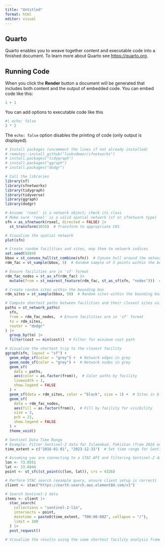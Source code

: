 ---
title: "Untitled"
format: html
editor: visual
---

## Quarto

Quarto enables you to weave together content and executable code into a finished document. To learn more about Quarto see <https://quarto.org>.

## Running Code

When you click the **Render** button a document will be generated that includes both content and the output of embedded code. You can embed code like this:

```{r}
1 + 1
```

You can add options to executable code like this

```{r}
#| echo: false
2 * 2
```

The `echo: false` option disables the printing of code (only output is displayed).

```{r}
# Install packages (uncomment the lines if not already installed)
# remotes::install_github("luukvdmeer/sfnetworks")
# install.packages("tidygraph")
# install.packages("ggraph")
# install.packages("dodgr")

# Call the libraries
library(sf)
library(sfnetworks)
library(tidygraph)
library(tidyverse)
library(ggraph)
library(dodgr)

# Assume `roxel` is a network object; check its class
# Make sure 'roxel' is a valid spatial network (sf or sfnetwork type)
sfn = as_sfnetwork(roxel, directed = FALSE) |> 
  st_transform(3035)  # Transform to appropriate CRS

# Visualize the spatial network
plot(sfn)

# Create random facilities and sites, map them to network indices
set.seed(9284)
bbox = st_convex_hull(st_combine(sfn))  # Convex hull around the network
rdm_fac = st_sample(bbox, 5)  # Random sample of 5 points within the bounding box

# Ensure facilities are in 'sf' format
rdm_fac_nodes = st_as_sf(rdm_fac) |> 
  mutate(from = st_nearest_feature(rdm_fac, st_as_sf(sfn, "nodes")))  # Nearest feature from the network nodes

# Create random sites within the bounding box
rdm_sites = st_sample(bbox, 50)  # Random sites within the bounding box

# Compute shortest paths between facilities and their closest sites using dodgr
paths = st_network_paths(
  sfn,
  from = rdm_fac_nodes,  # Ensure facilities are in 'sf' format
  to = rdm_sites,
  router = "dodgr"
) |> 
  group_by(to) |> 
  filter(cost == min(cost))  # Filter for minimum cost path

# Visualize the shortest trip to the closest facility
ggraph(sfn, layout = "sf") +
  geom_edge_sf(color = "grey") +  # Network edges in grey
  geom_node_sf(color = "grey") +  # Network nodes in grey
  geom_sf(
    data = paths,
    aes(color = as.factor(from)),  # Color paths by facility
    linewidth = 1,
    show.legend = FALSE
  ) +
  geom_sf(data = rdm_sites, color = "black", size = 1) +  # Sites in black
  geom_sf(
    data = rdm_fac_nodes, 
    aes(fill = as.factor(from)),  # Fill by facility for visibility
    size = 3,
    pch = 21,
    show.legend = FALSE
  ) +
  theme_void()

# Sentinel Data Time Range
# Example: Filter Sentinel-2 data for Islamabad, Pakistan (from 2016 onward)
time_extent = c("2016-01-01", "2023-12-31")  # Set time range for Sentinel-2 data

# Assuming you are connecting to a STAC API and filtering Sentinel-2 data
lon <- 73.0551
lat <- 33.6844
point <- st_sfc(st_point(c(lon, lat)), crs = 4326)

# Perform STAC search (example query, ensure client setup is correct)
client <- stac("https://earth-search.aws.element84.com/v1")

# Search Sentinel-2 data
items <- client |>
  stac_search(
    collections = "sentinel-2-l2a",
    intersects = point,
    datetime = paste0(time_extent, "T00:00:00Z", collapse = "/"),
    limit = 100
  ) |>
  post_request()

# Visualize the results using the same shortest facility analysis framework

```
